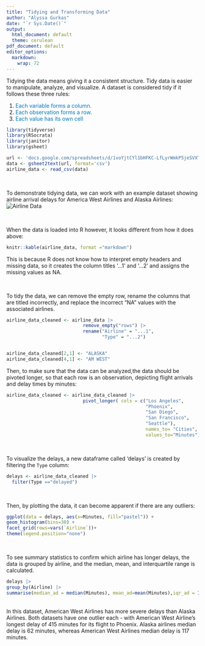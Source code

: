 ```yaml
---
title: "Tidying and Transforming Data"
author: "Alyssa Gurkas"
date: "`r Sys.Date()`"
output:
  html_document: default
  theme: cerulean 
pdf_document: default
editor_options: 
  markdown: 
    wrap: 72
---
```


Tidying the data means giving it a consistent structure. Tidy data is easier to manipulate, analyze, and visualize. A dataset is considered tidy if it follows 
these three rules:

```{=html}
<style>
.blue-text { color: #0077B6; }
</style>
```
1.  [Each variable forms a column.]{.blue-text}\
2.  [Each observation forms a row.]{.blue-text}\
3.  [Each value has its own cell]{.blue-text}

```r
library(tidyverse)
library(RSocrata)
library(janitor)
library(gsheet)
```

```r
url <- 'docs.google.com/spreadsheets/d/1voYjtCYl1bHFKC-LfLyrWmkP5jeSVXTLK4Z2W12wth8'
data <- gsheet2text(url, format='csv')
airline_data <- read_csv(data)
```

<br>

To demonstrate tidying data, we can work with an example dataset showing airline arrival delays for America West Airlines and Alaska Airlines: ![Airline Data](/cloud/project/Week_4/airline_data.png)

<br>

When the data is loaded into R however, it looks different from how it does 
above:

```r
knitr::kable(airline_data, format ="markdown")
```

This is because R does not know how to interpret empty headers and missing data, 
so it creates the column titles '...1' and '...2' and assigns the missing values 
as NA.

<br> 

To tidy the data, we can remove the empty row, rename the columns that are titled incorrectly, and replace the incorrect "NA" values with the associated airlines.

```r
airline_data_cleaned <- airline_data |>
                            remove_empty("rows") |>
                            rename("Airline" = "...1",
                                   "Type" = "...2")


airline_data_cleaned[2,1] <- "ALASKA"
airline_data_cleaned[4,1] <- "AM WEST"
```

Then, to make sure that the data can be analyzed,the data should be pivoted longer, so that each row is an observation, depicting flight arrivals and delay times by minutes:

```r
airline_data_cleaned <- airline_data_cleaned |> 
                            pivot_longer( cols = c("Los Angeles",
                                                   "Phoenix", 
                                                   "San Diego",
                                                   "San Francisco",
                                                   "Seattle"),
                                                   names_to= "Cities", 
                                                   values_to="Minutes")
```

<br>


To visualize the delays, a new dataframe called 'delays' is created by 
filtering the `Type` column:
```r
delays <- airline_data_cleaned |> 
  filter(Type =="delayed")
```

<br>

Then, by plotting the data, it can become apparent if there are any outliers:
```r
ggplot(data = delays, aes(x=Minutes, fill="pastel")) +
geom_histogram(bins=30) +
facet_grid(rows=vars(`Airline`))+
theme(legend.position="none")
```

<br>

To see summary statistics to confirm which airline has longer delays, 
the data is grouped by airline, and the median, mean, and interquartile range
is calculated.

```r
delays |> 
group_by(Airline) |> 
summarise(median_ad = median(Minutes), mean_ad=mean(Minutes),iqr_ad = IQR(Minutes))
```

<br>
In this dataset, American West Airlines has more severe delays than Alaska 
Airlines. Both datasets have one outlier each - with American West Airline's
longest delay of 415 minutes for its flight to Phoenix. Alaska airlines median 
delay is 62 minutes, whereas American West Airlines median delay is 117 minutes.
